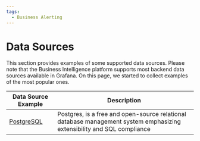 ```yaml
---
tags:
  - Business Alerting
---
```


# Data Sources

This section provides examples of some supported data sources. Please note that the Business Intelligence platform supports most backend data sources available in Grafana. On this page, we started to collect examples of the most popular ones.

| Data Source Example                     | Description                                                                                                            |
| --------------------------------------- | ---------------------------------------------------------------------------------------------------------------------- |
| [PostgreSQL](../datasources/postgresql) | Postgres, is a free and open-source relational database management system emphasizing extensibility and SQL compliance |
